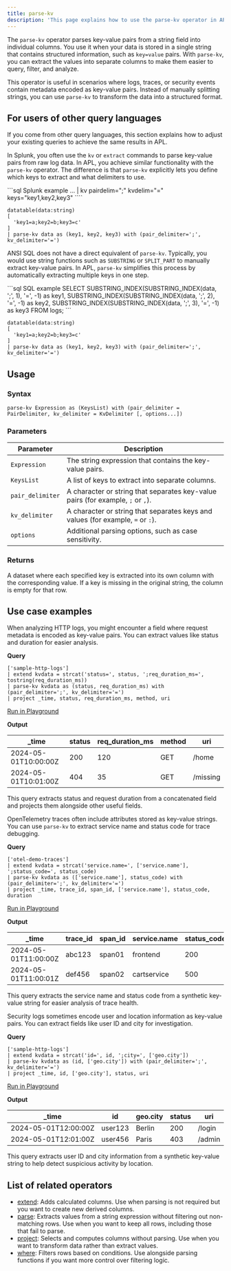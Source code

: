 ```yaml
---
title: parse-kv
description: 'This page explains how to use the parse-kv operator in APL.'
---
```


The `parse-kv` operator parses key-value pairs from a string field into individual columns. You use it when your data is stored in a single string that contains structured information, such as `key=value` pairs. With `parse-kv`, you can extract the values into separate columns to make them easier to query, filter, and analyze.

This operator is useful in scenarios where logs, traces, or security events contain metadata encoded as key-value pairs. Instead of manually splitting strings, you can use `parse-kv` to transform the data into a structured format.

## For users of other query languages

If you come from other query languages, this section explains how to adjust your existing queries to achieve the same results in APL.

<AccordionGroup>
<Accordion title="Splunk SPL users">

In Splunk, you often use the `kv` or `extract` commands to parse key-value pairs from raw log data. In APL, you achieve similar functionality with the `parse-kv` operator. The difference is that `parse-kv` explicitly lets you define which keys to extract and what delimiters to use.

<CodeGroup>
```sql Splunk example
... | kv pairdelim=";" kvdelim="=" keys="key1,key2,key3"
````

```kusto APL equivalent
datatable(data:string)
[
  'key1=a;key2=b;key3=c'
]
| parse-kv data as (key1, key2, key3) with (pair_delimiter=';', kv_delimiter='=')
```

</CodeGroup>

</Accordion>
<Accordion title="ANSI SQL users">

ANSI SQL does not have a direct equivalent of `parse-kv`. Typically, you would use string functions such as `SUBSTRING` or `SPLIT_PART` to manually extract key-value pairs. In APL, `parse-kv` simplifies this process by automatically extracting multiple keys in one step.

<CodeGroup>
```sql SQL example
SELECT
  SUBSTRING_INDEX(SUBSTRING_INDEX(data, ';', 1), '=', -1) as key1,
  SUBSTRING_INDEX(SUBSTRING_INDEX(data, ';', 2), '=', -1) as key2,
  SUBSTRING_INDEX(SUBSTRING_INDEX(data, ';', 3), '=', -1) as key3
FROM logs;
```

```kusto APL equivalent
datatable(data:string)
[
  'key1=a;key2=b;key3=c'
]
| parse-kv data as (key1, key2, key3) with (pair_delimiter=';', kv_delimiter='=')
```

</CodeGroup>

</Accordion>
</AccordionGroup>

## Usage

### Syntax

```kusto
parse-kv Expression as (KeysList) with (pair_delimiter = PairDelimiter, kv_delimiter = KvDelimiter [, options...])
```

### Parameters

| Parameter        | Description                                                                     |
| ---------------- | ------------------------------------------------------------------------------- |
| `Expression`     | The string expression that contains the key-value pairs.                        |
| `KeysList`       | A list of keys to extract into separate columns.                                |
| `pair_delimiter` | A character or string that separates key-value pairs (for example, `;` or `,`). |
| `kv_delimiter`   | A character or string that separates keys and values (for example, `=` or `:`). |
| `options`        | Additional parsing options, such as case sensitivity.                           |

### Returns

A dataset where each specified key is extracted into its own column with the corresponding value. If a key is missing in the original string, the column is empty for that row.

## Use case examples

<Tabs>
<Tab title="Log analysis">

When analyzing HTTP logs, you might encounter a field where request metadata is encoded as key-value pairs. You can extract values like status and duration for easier analysis.

**Query**

```kusto
['sample-http-logs']
| extend kvdata = strcat('status=', status, ';req_duration_ms=', tostring(req_duration_ms))
| parse-kv kvdata as (status, req_duration_ms) with (pair_delimiter=';', kv_delimiter='=')
| project _time, status, req_duration_ms, method, uri
```

[Run in Playground](https://play.axiom.co/axiom-play-qf1k/query?initForm=%7B%22apl%22%3A%22%5Bsample-http-logs%5D%20%7C%20extend%20kvdata%20%3D%20strcat%28status%3D%2C%20status%2C%20%3Breq_duration_ms%3D%2C%20tostring%28req_duration_ms%29%29%20%7C%20parse-kv%20kvdata%20as%20%28status%2C%20req_duration_ms%29%20with%20%28pair_delimiter%3D%27%3B%27%2C%20kv_delimiter%3D%27%3D%27%29%20%7C%20project%20_time%2C%20status%2C%20req_duration_ms%2C%20method%2C%20uri%22%7D)

**Output**

| _time               | status | req_duration_ms | method | uri      |
| -------------------- | ------ | ----------------- | ------ | -------- |
| 2024-05-01T10:00:00Z | 200    | 120               | GET    | /home    |
| 2024-05-01T10:01:00Z | 404    | 35                | GET    | /missing |

This query extracts status and request duration from a concatenated field and projects them alongside other useful fields.

</Tab>
<Tab title="OpenTelemetry traces">

OpenTelemetry traces often include attributes stored as key-value strings. You can use `parse-kv` to extract service name and status code for trace debugging.

**Query**

```kusto
['otel-demo-traces']
| extend kvdata = strcat('service.name=', ['service.name'], ';status_code=', status_code)
| parse-kv kvdata as (['service.name'], status_code) with (pair_delimiter=';', kv_delimiter='=')
| project _time, trace_id, span_id, ['service.name'], status_code, duration
```

[Run in Playground](https://play.axiom.co/axiom-play-qf1k/query?initForm=%7B%22apl%22%3A%22%5Botel-demo-traces%5D%20%7C%20extend%20kvdata%20%3D%20strcat%28service.name%3D%2C%20%5Bservice.name%5D%2C%20%3Bstatus_code%3D%2C%20status_code%29%20%7C%20parse-kv%20kvdata%20as%20%28%5Bservice.name%5D%2C%20status_code%29%20with%20%28pair_delimiter%3D%27%3B%27%2C%20kv_delimiter%3D%27%3D%27%29%20%7C%20project%20_time%2C%20trace_id%2C%20span_id%2C%20%5Bservice.name%5D%2C%20status_code%2C%20duration%22%7D)

**Output**

| _time               | trace_id | span_id | service.name | status_code | duration     |
| -------------------- | --------- | -------- | ------------ | ------------ | ------------ |
| 2024-05-01T11:00:00Z | abc123    | span01   | frontend     | 200          | 00:00:00.150 |
| 2024-05-01T11:00:01Z | def456    | span02   | cartservice  | 500          | 00:00:00.320 |

This query extracts the service name and status code from a synthetic key-value string for easier analysis of trace health.

</Tab>
<Tab title="Security logs">

Security logs sometimes encode user and location information as key-value pairs. You can extract fields like user ID and city for investigation.

**Query**

```kusto
['sample-http-logs']
| extend kvdata = strcat('id=', id, ';city=', ['geo.city'])
| parse-kv kvdata as (id, ['geo.city']) with (pair_delimiter=';', kv_delimiter='=')
| project _time, id, ['geo.city'], status, uri
```

[Run in Playground](https://play.axiom.co/axiom-play-qf1k/query?initForm=%7B%22apl%22%3A%22%5Bsample-http-logs%5D%20%7C%20extend%20kvdata%20%3D%20strcat%28id%3D%2C%20id%2C%20%3Bcity%3D%2C%20%5Bgeo.city%5D%29%20%7C%20parse-kv%20kvdata%20as%20%28id%2C%20%5Bgeo.city%5D%29%20with%20%28pair_delimiter%3D%27%3B%27%2C%20kv_delimiter%3D%27%3D%27%29%20%7C%20project%20_time%2C%20id%2C%20%5Bgeo.city%5D%2C%20status%2C%20uri%22%7D)

**Output**

| _time               | id      | geo.city | status | uri    |
| -------------------- | ------- | -------- | ------ | ------ |
| 2024-05-01T12:00:00Z | user123 | Berlin   | 200    | /login |
| 2024-05-01T12:01:00Z | user456 | Paris    | 403    | /admin |

This query extracts user ID and city information from a synthetic key-value string to help detect suspicious activity by location.

</Tab>
</Tabs>

## List of related operators

- [extend](/apl/tabular-operators/extend-operator): Adds calculated columns. Use when parsing is not required but you want to create new derived columns.
- [parse](/apl/tabular-operators/parse-operator): Extracts values from a string expression without filtering out non-matching rows. Use when you want to keep all rows, including those that fail to parse.
- [project](/apl/tabular-operators/project-operator): Selects and computes columns without parsing. Use when you want to transform data rather than extract values.
- [where](/apl/tabular-operators/where-operator): Filters rows based on conditions. Use alongside parsing functions if you want more control over filtering logic.
